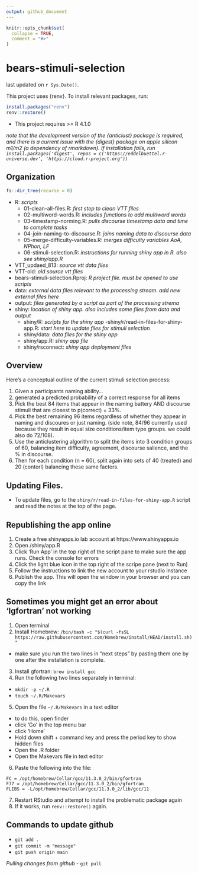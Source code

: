 ```yaml
---
output: github_document
---
```


```r
knitr::opts_chunk$set(
  collapse = TRUE,
  comment = "#>"
)
```

# bears-stimuli-selection

last updated on `r Sys.Date()`.

This project uses {renv}. To install relevant packages, run:

```r
install.packages("renv")
renv::restore()
```

- This project requires >= R 4.1.0

*note that the development version of the {anticlust} package is required, and there
is a current issue with the {digest} package on apple silicon m1/m2 (a dependency of
rmarkdown). If installation fails, run `install.packages('digest', repos = c('https://eddelbuettel.r-universe.dev', 'https://cloud.r-project.org'))`*

## Organization

```r
fs::dir_tree(recurse = 0)
```

- R: *scripts*
  - 01-clean-all-files.R: *first step to clean VTT files*
  - 02-multiword-words.R: *includes functions to add multiword words*
  - 03-timestamp-norming.R: *pulls discourse timestamp data and time to complete tasks*
  - 04-join-naming-to-discourse.R: *joins naming data to discourse data*
  - 05-merge-difficulty-variables.R: *merges difficulty variables AoA, NPhon, LF*
  - 06-stimuli-selection.R: *instructions for running shiny app in R. also see shiny/app.R*
- VTT_updaed_813: *source vtt data files*
- VTT-old: *old source vtt files*
- bears-stimuli-selection.Rproj: *R project file. must be opened to use scripts*
- data: *external data files relevant to the processing stream. add new external files here*
- output: *files generated by a script as part of the processing strema*
- shiny: *location of shiny app. also includes some files from data and output*
  - shiny/R: *scripts for the shiny app*
    -shiny/r/read-in-files-for-shiny-app.R: *start here to update files for stimuli selection*
  - shiny/data: *data files for the shiny app*
  - shiny/app.R: *shiny app file*
  - shiny/rsconnect: *shiny app deployment files*
  
## Overview

Here's a conceptual outline of the current stimuli selection process: 

1. Given a participants naming ability...
2. generated a predicted probability of a correct response for all items
3. Pick the best 84 items that appear in the naming battery AND discourse stimuli
that are closest to p(correct) = 33%. 
4. Pick the best remaining 96 items regardless of whether they appear in naming and
discoures or just naming. (side note, 84/96 currently used because they result in equal size
conditions/item type groups. we could also do 72/108).
5. Use the anticlustering algorithm to split the items into 3 condition groups of 60, balancing
item difficulty, agreement, discourse salience, and the % in discourse. 
6. Then for each condition (n = 60), split again into sets of 40 (treated) and 20 (contorl)
balancing these same factors. 

## Updating Files. 

- To update files, go to the `shiny/r/read-in-files-for-shiny-app.R` script and
read the notes at the top of the page.

## Republishing the app online

1. Create a free shinyapps.io lab account at https://www.shinyapps.io
1. Open /shiny/app.R
1. Click 'Run App' in the top right of the script pane to make sure the app runs. Check the console for errors
1. Click the light blue icon in the top right of the scripe pane (next to Run)
1. Follow the instructions to link the new account to your rstudio instance
1. Publish the app. This will open the window in your browser and you can copy the link

## Sometimes you might get an error about 'lgfortran' not working

1. Open terminal
2. Install Homebrew: `/bin/bash -c "$(curl -fsSL https://raw.githubusercontent.com/Homebrew/install/HEAD/install.sh)"`
  - make sure you run the two lines in "next steps" by pasting them one by one
  after the installation is complete.
3. Install gfortran: `brew install gcc`
4. Run the following two lines separately in terminal:
  - `mkdir -p ~/.R`
  - `touch ~/.R/Makevars`
5. Open the file `~/.R/Makevars` in a text editor
  - to do this, open finder
  - click 'Go' in the top menu bar
  - click 'Home'
  - Hold down shift + command key and press the period key to show hidden files
  - Open the .R folder
  - Open the Makevars file in text editor
6. Paste the following into the file:
```
FC = /opt/homebrew/Cellar/gcc/11.3.0_2/bin/gfortran
F77 = /opt/homebrew/Cellar/gcc/11.3.0_2/bin/gfortran
FLIBS = -L/opt/homebrew/Cellar/gcc/11.3.0_2/lib/gcc/11
```
7. Restart RStudio and attempt to install the problematic package again
8. If it works, run `renv::restore()` again.

## Commands to update github

- `git add .`
- `git commit -m "message"`
- `git push origin main`

*Pulling changes from github*
- `git pull`
  
